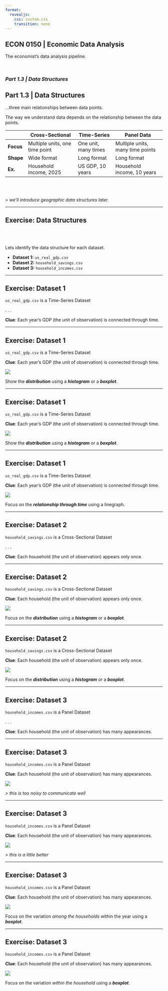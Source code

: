 ```yaml
---
format:
  revealjs:
    css: custom.css
    transition: none
---
```


## ECON 0150 | Economic Data Analysis {.center}
<p class="subheader-center">The economist's data analysis pipeline.</p>

<br> 

### *Part 1.3 | Data Structures*

## Part 1.3 | Data Structures
<p class="subheader">...three main relationships between data points.</p>

The way we understand data depends on the relationship between the data points.

| | Cross-Sectional | Time-Series | Panel Data |
|-|----|---|----|
| **Focus** | Multiple units, one time point | One unit, many times | Multiple units, many time points |
| **Shape** | Wide format | Long format | Long format |
| **Ex.** | Household income, 2025 | US GDP,   10 years | Household income, 10 years |

<br><br>

*> we'll introduce geographic data structures later.*

---

## Exercise: Data Structures

<br><br>

Lets identify the data structure for each dataset.

- **Dataset 1:** `us_real_gdp.csv`
- **Dataset 2:** `household_savings.csv`
- **Dataset 3:** `household_incomes.csv`

---

## Exercise: Dataset 1
<p class="subheader">`us_real_gdp.csv` is a Time-Series Dataset</p>

. . .

**Clue**: Each year's GDP (the unit of observation) is connected through time. 

---

## Exercise: Dataset 1
<p class="subheader">`us_real_gdp.csv` is a Time-Series Dataset</p>

**Clue**: Each year's GDP (the unit of observation) is connected through time. 

![](i/i_01.png)

Show the ***distribution*** using a ***histogram*** or a ***boxplot***.

---

## Exercise: Dataset 1
<p class="subheader">`us_real_gdp.csv` is a Time-Series Dataset</p>

**Clue**: Each year's GDP (the unit of observation) is connected through time. 

![](i/i_02.png)

Show the ***distribution*** using a ***histogram*** or a ***boxplot***.

---

## Exercise: Dataset 1
<p class="subheader">`us_real_gdp.csv` is a Time-Series Dataset</p>

**Clue**: Each year's GDP (the unit of observation) is connected through time. 

![](i/i_03.png)

Focus on the ***relationship through time*** using a linegraph.

---

## Exercise: Dataset 2
<p class="subheader">`household_savings.csv` is a Cross-Sectional Dataset</p>

. . .

**Clue**: Each household (the unit of observation) appears only once. 

---

## Exercise: Dataset 2
<p class="subheader">`household_savings.csv` is a Cross-Sectional Dataset</p>

**Clue**: Each household (the unit of observation) appears only once. 

![](i/i_04.png)

Focus on the ***distribution*** using a ***histogram*** or a ***boxplot***.

---

## Exercise: Dataset 2
<p class="subheader">`household_savings.csv` is a Cross-Sectional Dataset</p>

**Clue**: Each household (the unit of observation) appears only once. 

![](i/i_05.png)

Focus on the ***distribution*** using a ***histogram*** or a ***boxplot***.

---

## Exercise: Dataset 3
<p class="subheader">`household_incomes.csv` is a Panel Dataset</p>

. . .

**Clue**: Each household (the unit of observation) has many appearances. 

---

## Exercise: Dataset 3
<p class="subheader">`household_incomes.csv` is a Panel Dataset</p>

**Clue**: Each household (the unit of observation) has many appearances. 

![](i/i_06.png)

*> this is too noisy to communicate well*

---

## Exercise: Dataset 3
<p class="subheader">`household_incomes.csv` is a Panel Dataset</p>

**Clue**: Each household (the unit of observation) has many appearances. 

![](i/i_07.png)

*> this is a little better*

---

## Exercise: Dataset 3
<p class="subheader">`household_incomes.csv` is a Panel Dataset</p>

**Clue**: Each household (the unit of observation) has many appearances. 

![](i/i_08.png)

Focus on the variation *among the households* within the year using a ***boxplot***.

---

## Exercise: Dataset 3
<p class="subheader">`household_incomes.csv` is a Panel Dataset</p>

**Clue**: Each household (the unit of observation) has many appearances. 

![](i/i_09.png)

Focus on the variation *within the household* using a ***boxplot***.


